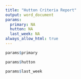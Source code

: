 ```yaml
---
title: "Hutton Criteria Report"
output: word_document
params:
  primary: NA
  hutton: NA
  last_week: NA
always_allow_html: true
---
```

 

```r
params$primary
```

```r
params$hutton
```

```r
params$last_week
```
